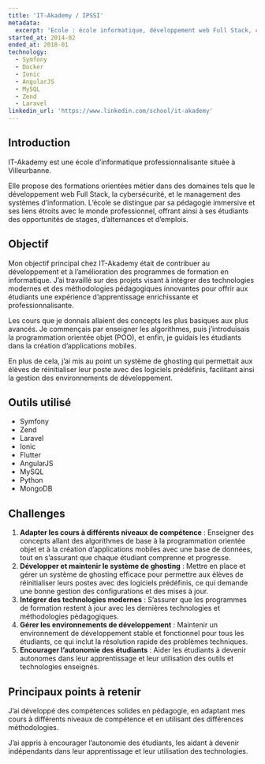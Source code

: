 ```yaml
---
title: 'IT-Akademy / IPSSI'
metadata:
  excerpt: 'Ecole : école informatique, développement web Full Stack, cybersécurité, alternance.'
started_at: 2014-02
ended_at: 2018-01
technology:
  - Symfony
  - Docker
  - Ionic
  - AngularJS
  - MySQL
  - Zend
  - Laravel
linkedin_url: 'https://www.linkedin.com/school/it-akademy'
---
```


## Introduction

IT-Akademy est une école d’informatique professionnalisante située à Villeurbanne.

Elle propose des formations orientées métier dans des domaines tels que le développement web Full Stack, la cybersécurité, et le management des systèmes d’information. L’école se distingue par sa pédagogie immersive et ses liens étroits avec le monde professionnel, offrant ainsi à ses étudiants des opportunités de stages, d’alternances et d’emplois.

## Objectif

Mon objectif principal chez IT-Akademy était de contribuer au développement et à l’amélioration des programmes de formation en informatique.
J’ai travaillé sur des projets visant à intégrer des technologies modernes et des méthodologies pédagogiques innovantes pour offrir aux étudiants une expérience d’apprentissage enrichissante et professionnalisante.

Les cours que je donnais allaient des concepts les plus basiques aux plus avancés. Je commençais par enseigner les algorithmes, puis j’introduisais la programmation orientée objet (POO), et enfin, je guidais les étudiants dans la création d’applications mobiles.

En plus de cela, j’ai mis au point un système de ghosting qui permettait aux élèves de réinitialiser leur poste avec des logiciels prédéfinis, facilitant ainsi la gestion des environnements de développement.

## Outils utilisé

- Symfony
- Zend
- Laravel
- Ionic
- Flutter
- AngularJS
- MySQL
- Python
- MongoDB

## Challenges

1. **Adapter les cours à différents niveaux de compétence** : Enseigner des concepts allant des algorithmes de base à la programmation orientée objet et à la création d’applications mobiles avec une base de données, tout en s’assurant que chaque étudiant comprenne et progresse.
2. **Développer et maintenir le système de ghosting** : Mettre en place et gérer un système de ghosting efficace pour permettre aux élèves de réinitialiser leurs postes avec des logiciels prédéfinis, ce qui demande une bonne gestion des configurations et des mises à jour.
3. **Intégrer des technologies modernes** : S’assurer que les programmes de formation restent à jour avec les dernières technologies et méthodologies pédagogiques.
4. **Gérer les environnements de développement** : Maintenir un environnement de développement stable et fonctionnel pour tous les étudiants, ce qui inclut la résolution rapide des problèmes techniques.
5. **Encourager l’autonomie des étudiants** : Aider les étudiants à devenir autonomes dans leur apprentissage et leur utilisation des outils et technologies enseignés.

## Principaux points à retenir

J’ai développé des compétences solides en pédagogie, en adaptant mes cours à différents niveaux de compétence et en utilisant des différences méthodologies.

J’ai appris à encourager l’autonomie des étudiants, les aidant à devenir indépendants dans leur apprentissage et leur utilisation des technologies.

